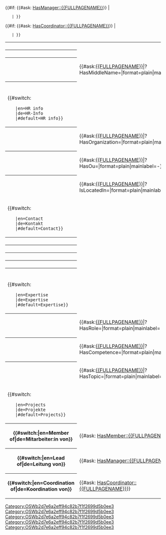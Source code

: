 <table class="info_box">
<tr>
<th class="heading" colspan="2">{{{_label_schema|Person}}}</th>
</tr>
<tr> 
<th>{{{_label_first_name|First name}}}</th> 
<td>{{{first_name|}}}</td> 
</tr> 
<tr> 
<th>{{{_label_middle_name|Middle name}}}</th> 
<td>{{#ask:[[{{FULLPAGENAME}}]]|?HasMiddleName=|format=plain|mainlabel=-}}</td> 
</tr> 
<tr> 
<th>{{{_label_surname|Surname}}}</th> 
<td>{{{surname|}}}</td> 
</tr>
<tr>
<td class="subheading" colspan="2">{{#switch:{{USERLANGUAGECODE}}
    |en=HR info
    |de=HR-Info
    |#default=HR info}}</td>
</tr>
<tr> 
<th>{{{_label_organization|Organization}}}</th> 
<td>{{#ask:[[{{FULLPAGENAME}}]]|?HasOrganization=|format=plain|mainlabel=-}}</td> 
</tr> 
<tr> 
<th>{{{_label_organizational_unit|Department}}}</th> 
<td>{{#ask:[[{{FULLPAGENAME}}]]|?HasOu=|format=plain|mainlabel=-}}</td> 
</tr> 
<tr> 
<th>{{{_label_located_in|Located at}}}</th> 
<td>{{#ask:[[{{FULLPAGENAME}}]]|?IsLocatedIn=|format=plain|mainlabel=-}}</td> 
</tr>
<tr>
<td class="subheading" colspan="2">{{#switch:{{USERLANGUAGECODE}}
    |en=Contact
    |de=Kontakt
    |#default=Contact}}</td>
</tr>
<tr> 
<th>{{{_label_email|Email}}}</th> 
<td>{{{email|}}}</td> 
</tr> 
<tr> 
<th>{{{_label_website|Website}}}</th> 
<td>{{{website|}}}</td> 
</tr> 
<tr> 
<th>{{{_label_orcid|ORCID iD}}}</th> 
<td>{{{orcid|}}}</td> 
</tr> 
<tr> 
<th>{{{_label_phone_number|Phone number}}}</th> 
<td>{{{phone_number|}}}</td> 
</tr> 
<tr> 
<th>{{{_label_fax_number|Fax number}}}</th> 
<td>{{{fax_number|}}}</td> 
</tr>
<tr>
<td class="subheading" colspan="2">{{#switch:{{USERLANGUAGECODE}}
    |en=Expertise
    |de=Expertise
    |#default=Expertise}}</td>
</tr>
<tr> 
<th>{{{_label_role|Role}}}</th> 
<td>{{#ask:[[{{FULLPAGENAME}}]]|?HasRole=|format=plain|mainlabel=-}}</td> 
</tr> 
<tr> 
<th>{{{_label_competence|Competence}}}</th> 
<td>{{#ask:[[{{FULLPAGENAME}}]]|?HasCompetence=|format=plain|mainlabel=-}}</td> 
</tr> 
<tr> 
<th>{{{_label_topic|Topic}}}</th> 
<td>{{#ask:[[{{FULLPAGENAME}}]]|?HasTopic=|format=plain|mainlabel=-}}</td> 
</tr>
<!-- Listing project membership -->
<tr>
<td class="subheading" colspan="2">{{#switch:{{USERLANGUAGECODE}}
    |en=Projects
    |de=Projekte
    |#default=Projects}}</td>
</tr>
<tr>
<th>{{#switch:{{USERLANGUAGECODE}}|en=Member of|de=Mitarbeiter:in von}}</th>
<td>{{#ask: [[Category:OSWb2d7e6a2eff94c82b7f1f2699d5b0ee3]][[HasMember::{{FULLPAGENAME}}]]}}</td>
</tr>
{{#if: {{#ask: [[Category:OSWb2d7e6a2eff94c82b7f1f2699d5b0ee3]][[HasManager::{{FULLPAGENAME}}]]}} |
    <tr>
    <th>{{#switch:{{USERLANGUAGECODE}}|en=Lead of|de=Leitung von}}</th>
    <td>{{#ask: [[Category:OSWb2d7e6a2eff94c82b7f1f2699d5b0ee3]][[HasManager::{{FULLPAGENAME}}]]}}</td>
    </tr>
    |<!-- else show nothing -->}}
{{#if: {{#ask: [[Category:OSWb2d7e6a2eff94c82b7f1f2699d5b0ee3]][[HasCoordinator::{{FULLPAGENAME}}]]}} |
    <tr>
    <th>{{#switch:{{USERLANGUAGECODE}}|en=Coordination of|de=Koordination von}}</th>
    <td>{{#ask: [[Category:OSWb2d7e6a2eff94c82b7f1f2699d5b0ee3]][[HasCoordinator::{{FULLPAGENAME}}]]}}</td>
    </tr>
    |<!-- else show nothing -->}}
</table>